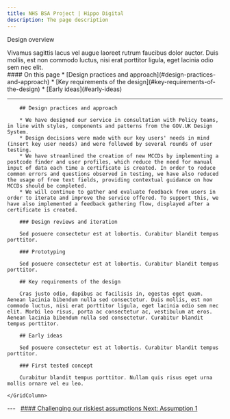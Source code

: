 ```yaml
---
title: NHS BSA Project | Hippo Digital
description: The page description
---
```


<Heading caption='Our approach' tag='h1'>Design overview</Heading>

<GridRow>
    <GridColumn width={'2/3'}>
        <LeadParagraph>
            Vivamus sagittis lacus vel augue laoreet rutrum faucibus dolor auctor. Duis mollis, est non commodo luctus, nisi erat porttitor ligula, eget lacinia odio sem nec elit.
        </LeadParagraph>
    </GridColumn>
    <GridColumn width={'1/3'}>
        <nav class="in-page-nav">
            #### On this page
            * [Design practices and approach](#design-practices-and-approach)
            * [Key requirements of the design](#key-requirements-of-the-design)
            * [Early ideas](#early-ideas)
        </nav>
    </GridColumn>
    <GridColumn width={'full'}>
        <hr class="govuk-section-break govuk-section-break--l"/>
    </GridColumn>
</GridRow>

<GridRow>
    <GridColumn width={'3/4'}>

        ## Design practices and approach

        * We have designed our service in consultation with Policy teams, in line with styles, components and patterns from the GOV.UK Design System.
        * Design decisions were made with our key users' needs in mind (insert key user needs) and were followed by several rounds of user testing.
        * We have streamlined the creation of new MCCDs by implementing a postcode finder and user profiles, which reduce the need for manual input of data each time a certificate is created. In order to reduce common errors and questions observed in testing, we have also reduced the usage of free text fields, providing contextual guidance on how MCCDs should be completed.
        * We will continue to gather and evaluate feedback from users in order to iterate and improve the service offered. To support this, we have also implemented a feedback gathering flow, displayed after a certificate is created.

        ### Design reviews and iteration

        Sed posuere consectetur est at lobortis. Curabitur blandit tempus porttitor.

        ### Prototyping

        Sed posuere consectetur est at lobortis. Curabitur blandit tempus porttitor.
        
        ## Key requirements of the design

        Cras justo odio, dapibus ac facilisis in, egestas eget quam. Aenean lacinia bibendum nulla sed consectetur. Duis mollis, est non commodo luctus, nisi erat porttitor ligula, eget lacinia odio sem nec elit. Morbi leo risus, porta ac consectetur ac, vestibulum at eros. Aenean lacinia bibendum nulla sed consectetur. Curabitur blandit tempus porttitor.

        ## Early ideas

        Sed posuere consectetur est at lobortis. Curabitur blandit tempus porttitor.

        ### First tested concept

        Curabitur blandit tempus porttitor. Nullam quis risus eget urna mollis ornare vel eu leo.

    </GridColumn>
</GridRow>

<GridRow>
    <GridColumn width={'full'}>
        ---
    </GridColumn>
</GridRow>
<GridRow>
    <GridColumn width={'1/2'}>
        &nbsp;
    </GridColumn>
    <GridColumn width={'1/2'}>
        <a class="next-page" href="/assumptions/assumption-1">
            #### Challenging our riskiest assumptions
            Next: <span>Assumption 1</span>
        </a>
    </GridColumn>
</GridRow>